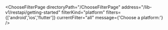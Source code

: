


<ChooseFilterPage
    directoryPath="/ChooseFilterPage"
    address="/lib-v1/restapi/getting-started"
    filterKind="platform"
    filters={['android','ios','flutter']}
    currentFilter="all"
    message={'Choose a platform:'}
/>
